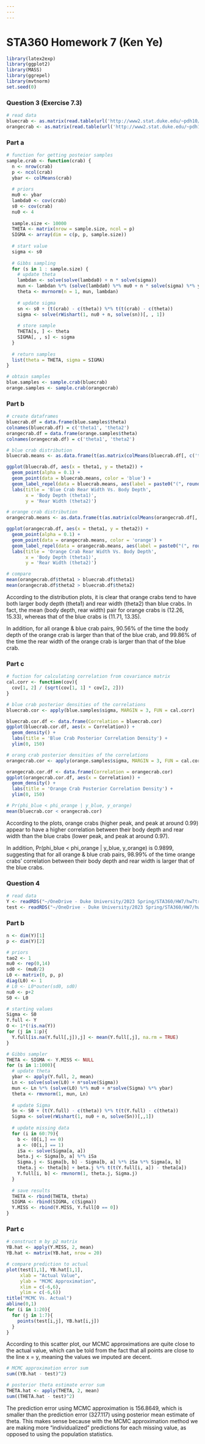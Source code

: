 ```yaml
---
---
---
```


# STA360 Homework 7 (Ken Ye)

```r
library(latex2exp)
library(ggplot2)
library(MASS)
library(ggrepel)
library(mvtnorm)
set.seed(0)
```

### Question 3 (Exercise 7.3)

```r
# read data
bluecrab <- as.matrix(read.table(url('http://www2.stat.duke.edu/~pdh10/FCBS/Exercises/bluecrab.dat')))
orangecrab <- as.matrix(read.table(url('http://www2.stat.duke.edu/~pdh10/FCBS/Exercises/orangecrab.dat')))
```

### Part a

```r
# function for getting posteior samples
sample.crab <- function(crab) {
  n <- nrow(crab)
  p <- ncol(crab)
  ybar <- colMeans(crab)
  
  # priors
  mu0 <- ybar
  lambda0 <- cov(crab)
  s0 <- cov(crab)
  nu0 <- 4
  
  sample.size <- 10000
  THETA <- matrix(nrow = sample.size, ncol = p)
  SIGMA <- array(dim = c(p, p, sample.size))
  
  # start value
  sigma <- s0
  
  # Gibbs sampling
  for (s in 1 : sample.size) {
    # update theta
    lambdan <- solve(solve(lambda0) + n * solve(sigma))
    mun <- lambdan %*% (solve(lambda0) %*% mu0 + n * solve(sigma) %*% ybar)
    theta <- mvrnorm(n = 1, mun, lambdan)
    
    # update sigma
    sn <- s0 + (t(crab) - c(theta)) %*% t(t(crab) - c(theta))
    sigma <- solve(rWishart(1, nu0 + n, solve(sn))[, , 1])
    
    # store sample
    THETA[s, ] <- theta
    SIGMA[, , s] <- sigma
  }
  
  # return samples
  list(theta = THETA, sigma = SIGMA)
}
```

```r
# obtain samples
blue.samples <- sample.crab(bluecrab)
orange.samples <- sample.crab(orangecrab)
```

\newpage

### Part b

```r
# create dataframes
bluecrab.df = data.frame(blue.samples$theta)
colnames(bluecrab.df) = c('theta1', 'theta2')
orangecrab.df = data.frame(orange.samples$theta)
colnames(orangecrab.df) = c('theta1', 'theta2')
```

```r
# blue crab distribution
bluecrab.means <- as.data.frame(t(as.matrix(colMeans(bluecrab.df[, c('theta1', 'theta2')]))))

ggplot(bluecrab.df, aes(x = theta1, y = theta2)) +
  geom_point(alpha = 0.1) +
  geom_point(data = bluecrab.means, color = 'blue') +
  geom_label_repel(data = bluecrab.means, aes(label = paste0("(", round(theta1, 2), ", ", round(theta2, 2), ")"))) +
  labs(title = 'Blue Crab Rear Width Vs. Body Depth',
       x = 'Body Depth (theta1)',
       y = 'Rear Width (theta2)')
```

```r
# orange crab distribution
orangecrab.means <- as.data.frame(t(as.matrix(colMeans(orangecrab.df[, c('theta1', 'theta2')]))))

ggplot(orangecrab.df, aes(x = theta1, y = theta2)) +
  geom_point(alpha = 0.1) +
  geom_point(data = orangecrab.means, color = 'orange') +
  geom_label_repel(data = orangecrab.means, aes(label = paste0("(", round(theta1, 2), ", ", round(theta2, 2), ")"))) +
  labs(title = 'Orange Crab Rear Width Vs. Body Depth',
       x = 'Body Depth (theta1)',
       y = 'Rear Width (theta2)')
```

```r
# compare 
mean(orangecrab.df$theta1 > bluecrab.df$theta1)
mean(orangecrab.df$theta2 > bluecrab.df$theta2)
```

According to the distribution plots, it is clear that orange crabs tend to have both larger body depth (theta1) and rear width (theta2) than blue crabs. In fact, the mean (body depth, rear width) pair for orange crabs is (12.26, 15.33), whereas that of the blue crabs is (11.71, 13.35).

In addition, for all orange & blue crab pairs, 90.56% of the time the body depth of the orange crab is larger than that of the blue crab, and 99.86% of the time the rear width of the orange crab is larger than that of the blue crab.

\newpage

### Part c

```r
# fuction for calculating correlation from covariance matrix
cal.corr <- function(cov){
  cov[1, 2] / (sqrt(cov[1, 1] * cov[2, 2]))
}
```

```r
# blue crab posterior densities of the correlations
bluecrab.cor <- apply(blue.samples$sigma, MARGIN = 3, FUN = cal.corr)

bluecrab.cor.df <- data.frame(Correlation = bluecrab.cor)
ggplot(bluecrab.cor.df, aes(x = Correlation)) +
  geom_density() + 
  labs(title = 'Blue Crab Posterior Correlation Density') +
  ylim(0, 150)
```

```r
# orang crab posterior densities of the correlations
orangecrab.cor <- apply(orange.samples$sigma, MARGIN = 3, FUN = cal.corr)

orangecrab.cor.df <- data.frame(Correlation = orangecrab.cor)
ggplot(orangecrab.cor.df, aes(x = Correlation)) +
  geom_density() +
  labs(title = 'Orange Crab Posterior Correlation Density') +
  ylim(0, 150)
```

```r
# Pr(phi_blue < phi_orange | y_blue, y_orange)
mean(bluecrab.cor < orangecrab.cor)
```

According to the plots, orange crabs (higher peak, and peak at around 0.99) appear to have a higher correlation between their body depth and rear width than the blue crabs (lower peak, and peak at around 0.97).

In addition, Pr(phi_blue \< phi_orange \| y_blue, y_orange) is 0.9899, suggesting that for all orange & blue crab pairs, 98.99% of the time orange crabs' correlation between their body depth and rear width is larger that of the blue crabs.

\newpage

### Question 4

```r
# read data
Y <- readRDS("~/OneDrive - Duke University/2023 Spring/STA360/HW7/hw7train.rds")
test <- readRDS("~/OneDrive - Duke University/2023 Spring/STA360/HW7/hw7test.rds")
```

### Part b

```r
n <- dim(Y)[1]
p <- dim(Y)[2]

# priors
tao2 <- 1
mu0 <- rep(0,14)
sd0 <- (mu0/2)
L0 <- matrix(0, p, p)
diag(L0) <- 1
# L0 <- L0*outer(sd0, sd0)
nu0 <- p+2
S0 <- L0

# starting values
Sigma <- S0
Y.full <- Y
O <- 1*(!is.na(Y))
for (j in 1:p){
  Y.full[is.na(Y.full[,j]),j] <- mean(Y.full[,j], na.rm = TRUE)
}

# Gibbs sampler
THETA <- SIGMA <- Y.MISS <- NULL
for (s in 1:1000){
  # update theta
  ybar <- apply(Y.full, 2, mean)
  Ln <- solve(solve(L0) + n*solve(Sigma))
  mun <- Ln %*% (solve(L0) %*% mu0 + n*solve(Sigma) %*% ybar)
  theta <- rmvnorm(1, mun, Ln)
  
  # update Sigma
  Sn <- S0 + (t(Y.full) - c(theta)) %*% t(t(Y.full) - c(theta))
  Sigma <- solve(rWishart(1, nu0 + n, solve(Sn))[,,1])
  
  # update missing data
  for (i in 60:79){
    b <- (O[i,] == 0)
    a <- (O[i,] == 1)
    iSa <- solve(Sigma[a, a])
    beta.j <- Sigma[b, a] %*% iSa
    Sigma.j <- Sigma[b, b] - Sigma[b, a] %*% iSa %*% Sigma[a, b]
    theta.j <- theta[b] + beta.j %*% t(t(Y.full[i, a]) - theta[a])
    Y.full[i, b] <- rmvnorm(1, theta.j, Sigma.j)
  }
  
  # save results
  THETA <- rbind(THETA, theta)
  SIGMA <- rbind(SIGMA, c(Sigma))
  Y.MISS <- rbind(Y.MISS, Y.full[O == 0])
}
```

\newpage

### Part c

```r
# construct m by p2 matrix
YB.hat <- apply(Y.MISS, 2, mean)
YB.hat <- matrix(YB.hat, nrow = 20)
```

```r
# compare prediction to actual
plot(test[1,1], YB.hat[1,1],
     xlab = "Actual Value",
     ylab = "MCMC Approximation",
     xlim = c(-6,6),
     ylim = c(-6,6))
title("MCMC Vs. Actual")
abline(0,1)
for (i in 1:20){
  for (j in 1:7){
    points(test[i,j], YB.hat[i,j])
  } 
}
```

According to this scatter plot, our MCMC approximations are quite close to the actual value, which can be told from the fact that all points are close to the line x = y, meaning the values we imputed are decent.

```r
# MCMC approximation error sum
sum((YB.hat - test)^2)
```

```r
# posterior theta estimate error sum
THETA.hat <- apply(THETA, 2, mean)
sum((THETA.hat - test)^2)
```

The prediction error using MCMC approximation is 156.8649, which is smaller than the prediction error (327.117) using posterior mean estimate of theta. This makes sense because with the MCMC approximation method we are making more "individualized" predictions for each missing value, as opposed to using the population statistics.
